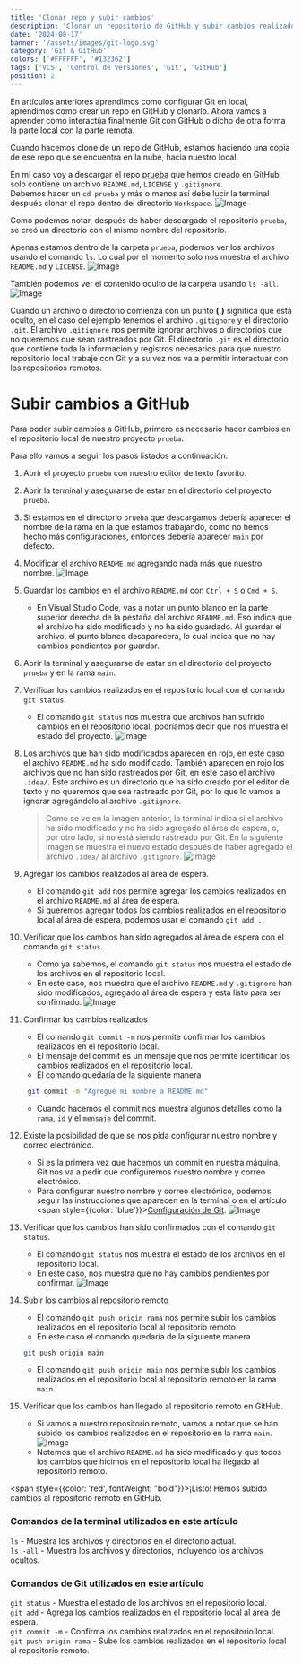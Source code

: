 ```yaml
---
title: 'Clonar repo y subir cambios'
description: 'Clonar un repositorio de GitHub y subir cambios realizados en el repositorio local al repositorio remoto en GitHub.'
date: '2024-08-17'
banner: '/assets/images/git-logo.svg'
category: 'Git & GitHub'
colors: ['#FFFFFF', '#132362']
tags: ['VCS', 'Control de Versiones', 'Git', 'GitHub']
position: 2
---
```


En artículos anteriores aprendimos como configurar Git en local, aprendimos como crear un repo en GitHub y clonarlo.
Ahora vamos a aprender como interactúa finalmente Git con GitHub o dicho de otra forma la parte local con la parte
remota.

Cuando hacemos clone de un repo de GitHub, estamos haciendo una copia de ese repo que se encuentra en la nube, hacia
nuestro local.

En mi caso voy a descargar el repo [prueba](https://github.com/soysergiogonza/prueba) que hemos creado en GitHub, solo
contiene un archivo `README.md`, `LICENSE` y `.gitignore`.\
Debemos hacer un `cd prueba` y más o menos así debe lucir la terminal después clonar el repo dentro del directorio
`Workspace`.
![Image](/assets/images/terminal-clone.png)

Como podemos notar, después de haber descargado el repositorio `prueba`, se creó un directorio con el mismo nombre
del repositorio.

Apenas estamos dentro de la carpeta `prueba`, podemos ver los archivos usando el comando `ls`. Lo cual por el momento
solo nos muestra el archivo `README.md` y `LICENSE`.
![Image](/assets/images/ls.png)

También podemos ver el contenido oculto de la carpeta usando `ls -all`.
![Image](/assets/images/ls-all.png)

Cuando un archivo o directorio comienza con un punto **(.)** significa que está oculto, en el caso del ejemplo tenemos
el archivo `.gitignore` y el directorio `.git`. El archivo `.gitignore` nos permite ignorar archivos o directorios que
no queremos que sean rastreados por Git. El directorio `.git` es el directorio que contiene toda la información y registros
necesarios para que nuestro repositorio local trabaje con Git y a su vez nos va a permitir interactuar con los repositorios remotos.

# Subir cambios a GitHub

Para poder subir cambios a GitHub, primero es necesario hacer cambios en el repositorio local de nuestro proyecto
`prueba`.

Para ello vamos a seguir los pasos listados a continuación:

1.  Abrir el proyecto `prueba` con nuestro editor de texto favorito.

2.  Abrir la terminal y asegurarse de estar en el directorio del proyecto `prueba`.

3.  Si estamos en el directorio `prueba` que descargamos debería aparecer el nombre de la rama en la que estamos
trabajando, como no hemos hecho más configuraciones, entonces debería aparecer `main` por defecto.

4.  Modificar el archivo `README.md` agregando nada más que nuestro nombre.
    ![Image](/assets/images/readme.png)

5.  Guardar los cambios en el archivo `README.md` con `Ctrl + S` o `Cmd + S`.
    - En Visual Studio Code, vas a notar un punto blanco en la parte superior derecha de la pestaña del archivo
    `README.md`. Eso indica que el archivo ha sido modificado y no ha sido guardado. Al guardar el archivo, el punto
    blanco desaparecerá, lo cual indica que no hay cambios pendientes por guardar.

6.  Abrir la terminal y asegurarse de estar en el directorio del proyecto `prueba` y en la rama `main`.

7.  Verificar los cambios realizados en el repositorio local con el comando `git status`.
    - El comando `git status` nos muestra que archivos han sufrido cambios en el repositorio local, podríamos decir
    que nos muestra el estado del proyecto.
    ![Image](/assets/images/git-status.png)

8. Los archivos que han sido modificados aparecen en rojo, en este caso el archivo `README.md` ha sido modificado.
También aparecen en rojo los archivos que no han sido rastreados por Git, en este caso el archivo `.idea/`. Este
archivo es un directorio que ha sido creado por el editor de texto y no queremos que sea rastreado por Git, por lo que
lo vamos a ignorar agregándolo al archivo `.gitignore`.
    > Como se ve en la imagen anterior, la terminal indica si el archivo ha sido modificado y no ha sido agregado al
    área de espera, o, por otro lado, si no está siendo rastreado por Git. En la siguiente imagen se muestra el
   nuevo estado después de haber agregado el archivo `.idea/` al archivo `.gitignore`.
    ![Image](/assets/images/git-status2.png)

9.  Agregar los cambios realizados al área de espera.
    - El comando `git add` nos permite agregar los cambios realizados en el archivo `README.md` al área de espera.
    - Si queremos agregar todos los cambios realizados en el repositorio local al área de espera, podemos usar el
    comando `git add .`.

10. Verificar que los cambios han sido agregados al área de espera con el comando `git status`.
    - Como ya sabemos, el comando `git status` nos muestra el estado de los archivos en el repositorio local.
    - En este caso, nos muestra que el archivo `README.md` y `.gitignore` han sido modificados, agregado al área de
    espera y está listo para ser confirmado.
    ![Image](/assets/images/git-status3.png)

11. Confirmar los cambios realizados
    - El comando `git commit -m` nos permite confirmar los cambios realizados en el repositorio local.
    - El mensaje del commit es un mensaje que nos permite identificar los cambios realizados en el repositorio local.
    - El comando quedaría de la siguiente manera
    ```bash
     git commit -m "Agregué mi nombre a README.md"
    ```
    - Cuando hacemos el commit nos muestra algunos detalles como la `rama`, `id` y el `mensaje` del commit.

12. Existe la posibilidad de que se nos pida configurar nuestro nombre y correo electrónico.
    - Si es la primera vez que hacemos un commit en nuestra máquina, Git nos va a pedir que configuremos nuestro nombre y correo electrónico.
    - Para configurar nuestro nombre y correo electrónico, podemos seguir las instrucciones que aparecen en la
    terminal o en el artículo <span style={{color: 'blue'}}>[Configuración de Git](/blog/git-config).</span>
    ![Image](/assets/images/git-auth.png)

13. Verificar que los cambios han sido confirmados con el comando `git status`.
    - El comando `git status` nos muestra el estado de los archivos en el repositorio local.
    - En este caso, nos muestra que no hay cambios pendientes por confirmar.
    ![Image](/assets/images/git-status4.png)

14. Subir los cambios al repositorio remoto
    - El comando `git push origin rama` nos permite subir los cambios realizados en el repositorio local al repositorio
    remoto.
    - En este caso el comando quedaría de la siguiente manera
    ```bash
    git push origin main
    ```
    - El comando `git push origin main` nos permite subir los cambios realizados en el repositorio local al
    repositorio remoto en la rama `main`.

15. Verificar que los cambios han llegado al repositorio remoto en GitHub.
    - Si vamos a nuestro repositorio remoto, vamos a notar que se han subido los cambios realizados en el repositorio en
    la rama `main`.
    ![Image](/assets/images/repo-prueba-github.png)
    - Notemos que el archivo `README.md` ha sido modificado y que todos los cambios que hicimos en el repositorio
    local ha llegado al repositorio remoto.

<span style={{color: 'red', fontWeight: "bold"}}>¡Listo! Hemos subido cambios al repositorio remoto en GitHub.</span>

### Comandos de la terminal utilizados en este artículo
`ls` - Muestra los archivos y directorios en el directorio actual.\
`ls -all` - Muestra los archivos y directorios, incluyendo los archivos ocultos.

### Comandos de Git utilizados en este artículo
`git status` - Muestra el estado de los archivos en el repositorio local.\
`git add` - Agrega los cambios realizados en el repositorio local al área de espera.\
`git commit -m` - Confirma los cambios realizados en el repositorio local.\
`git push origin rama` - Sube los cambios realizados en el repositorio local al repositorio remoto.
